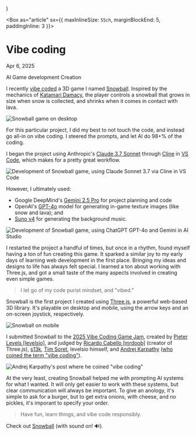 


  <Halo
    description="Snowball: My vibe coded game"
    title="Vibe coding / Blog"
    url="https://chrisnager.com/blog/vibe-coding"
    image="https://chrisnager.com/images/projects/snowball.png"
  />
)

<Box as="article" sx={{ maxInlineSize: `55ch`, marginBlockEnd: 5, paddingInline: 3 }}>
# Vibe coding

Apr 6, 2025

<Tag>AI</Tag> <Tag>Game development</Tag> <Tag>Creation</Tag>

I recently [vibe coded](https://en.wikipedia.org/wiki/Vibe_coding) a 3D game I named [Snowball](https://chrisnager.com/snowball/). Inspired by the mechanics of [Katamari Damacy](https://www.google.com/search?client=safari&rls=en&q=Katamari+Damacy&ie=UTF-8&oe=UTF-8), the player controls a snowball that grows in size when snow is collected, and shrinks when it comes in contact with lava.

![Snowball game on desktop](/images/projects/snowball.png)

For this particular project, I did my best to not touch the code, and instead go all-in on vibe coding. I steered the prompts, and let AI do 98+% of the coding.

I began the project using Anthropic's [Claude 3.7 Sonnet](https://www.anthropic.com/claude/sonnet) through [Cline](https://cline.bot) in [VS Code](https://code.visualstudio.com), which makes for a pretty great workflow.

![Development of Snowball game, using Claude Sonnet 3.7 via Cline in VS Code](/images/blog/vibe-coding/snowball-vscode-cline-claude-sonnet.png)

However, I ultimately used:
- Google DeepMind's [Gemini 2.5 Pro](https://deepmind.google/technologies/gemini/pro/) for project planning and code
- OpenAI's [GPT-4o](https://openai.com/index/introducing-4o-image-generation/) model for generating in-game texture images (like snow and lava); and
- [Suno v4](https://suno.com) for generating the background music.

![Development of Snowball game, using ChatGPT GPT-4o and Gemini in AI Studio](/images/blog/vibe-coding/snowball-development-chatgpt-ai-studio.png)

I restarted the project a handful of times, but once in a rhythm, found myself having a ton of fun creating this game. It sparked a similar joy to my early days of learning web development in the first place. Bringing my ideas and designs to life has always felt special. I learned a ton about working with Three.js, and got a small taste of the many aspects involved in creating even simple games.

> I let go of my code purist mindset, and "vibed."

Snowball is the first project I created using [Three.js](https://threejs.org), a powerful web-based 3D library. It's playable on desktop and mobile, using the arrow keys and an on-screen joystick, respectively.

![Snowball on mobile](/images/blog/vibe-coding/snowball-mobile.png)

I submitted Snowball to the [2025 Vibe Coding Game Jam](https://jam.pieter.com), created by [Pieter Levels [levelsio]](https://x.com/levelsio), and judged by [Ricardo Cabello [mrdoob]](https://x.com/mrdoob) (creator of Three.js), [s13k](https://x.com/s13k_), [Tim Soret](https://x.com/timsoret), levelsio himself, and [Andrej Karpathy](https://x.com/karpathy) ([who coined the term "vibe coding"](https://x.com/karpathy/status/1886192184808149383)).

![Andrej Karpathy's post where he coined "vibe coding"](/images/blog/vibe-coding/karpathy-vibe-coding.png)

At the very least, creating Snowball helped me with prompting AI systems for what I wanted. It will only get easier to work with these systems, but clear communication will always be important. To give an anology, it's simple to ask for a burger, but to get extra onions, with cheese, and no pickles, it's imporant to specify your order.

> Have fun, learn things, and vibe code responsibly.

Check out [Snowball](https://chrisnager.com/snowball/) (with sound on! 🔊).
</Box>
